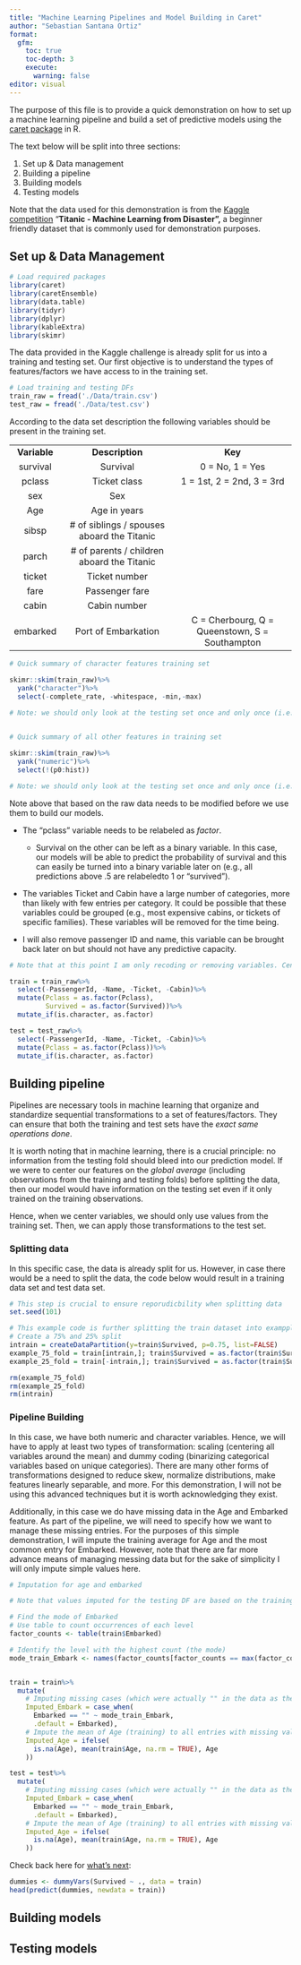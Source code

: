 ```yaml
---
title: "Machine Learning Pipelines and Model Building in Caret"
author: "Sebastian Santana Ortiz"
format:
  gfm:
    toc: true
    toc-depth: 3
    execute:
      warning: false
editor: visual
---
```


The purpose of this file is to provide a quick demonstration on how to set up a machine learning pipeline and build a set of predictive models using the [caret package](https://topepo.github.io/caret/index.html) in R.

The text below will be split into three sections:

1.  Set up & Data management
2.  Building a pipeline
3.  Building models
4.  Testing models

Note that the data used for this demonstration is from the [Kaggle competition](https://www.kaggle.com/competitions/titanic/overview) "**Titanic - Machine Learning from Disaster",** a beginner friendly dataset that is commonly used for demonstration purposes.

## Set up & Data Management

```r

# Load required packages
library(caret)
library(caretEnsemble)
library(data.table)
library(tidyr)
library(dplyr)
library(kableExtra)
library(skimr)
```

The data provided in the Kaggle challenge is already split for us into a training and testing set. Our first objective is to understand the types of features/factors we have access to in the training set.

```r

# Load training and testing DFs
train_raw = fread('./Data/train.csv')
test_raw = fread('./Data/test.csv')
```

According to the data set description the following variables should be present in the training set.

|              |                                             |                                                |
|:------------:|:-------------------------------------------:|:----------------------------------------------:|
| **Variable** |               **Description**               |                    **Key**                     |
|   survival   |                  Survival                   |                0 = No, 1 = Yes                 |
|    pclass    |                Ticket class                 |           1 = 1st, 2 = 2nd, 3 = 3rd            |
|     sex      |                     Sex                     |                                                |
|     Age      |                Age in years                 |                                                |
|    sibsp     | \# of siblings / spouses aboard the Titanic |                                                |
|    parch     | \# of parents / children aboard the Titanic |                                                |
|    ticket    |                Ticket number                |                                                |
|     fare     |               Passenger fare                |                                                |
|    cabin     |                Cabin number                 |                                                |
|   embarked   |             Port of Embarkation             | C = Cherbourg, Q = Queenstown, S = Southampton |

```r

# Quick summary of character features training set

skimr::skim(train_raw)%>%
  yank("character")%>%
  select(-complete_rate, -whitespace, -min,-max)

# Note: we should only look at the testing set once and only once (i.e., when we test the final model)
        
```

```r

# Quick summary of all other features in training set

skimr::skim(train_raw)%>%
  yank("numeric")%>%
  select(!(p0:hist))

# Note: we should only look at the testing set once and only once (i.e., when we test the final model)

```

Note above that based on the raw data needs to be modified before we use them to build our models.

-   The "pclass" variable needs to be relabeled as *factor*.

    -   Survival on the other can be left as a binary variable. In this case, our models will be able to predict the probability of survival and this can easily be turned into a binary variable later on (e.g., all predictions above .5 are relabeledto 1 or "survived").

-   The variables Ticket and Cabin have a large number of categories, more than likely with few entries per category. It could be possible that these variables could be grouped (e.g., most expensive cabins, or tickets of specific families). These variables will be removed for the time being.

-   I will also remove passenger ID and name, this variable can be brought back later on but should not have any predictive capacity.

```r

# Note that at this point I am only recoding or removing variables. Centering and imputation will take place later on.

train = train_raw%>%
  select(-PassengerId, -Name, -Ticket, -Cabin)%>%
  mutate(Pclass = as.factor(Pclass),
         Survived = as.factor(Survived))%>%
  mutate_if(is.character, as.factor)

test = test_raw%>%
  select(-PassengerId, -Name, -Ticket, -Cabin)%>%
  mutate(Pclass = as.factor(Pclass))%>%
  mutate_if(is.character, as.factor)
```

## Building pipeline

Pipelines are necessary tools in machine learning that organize and standardize sequential transformations to a set of features/factors. They can ensure that both the training and test sets have the *exact same operations done*.

It is worth noting that in machine learning, there is a crucial principle: no information from the testing fold should bleed into our prediction model. If we were to center our features on the *global average* (including observations from the training and testing folds) before splitting the data, then our model would have information on the testing set even if it only trained on the training observations.

Hence, when we center variables, we should only use values from the training set. Then, we can apply those transformations to the test set.

### Splitting data

In this specific case, the data is already split for us. However, in case there would be a need to split the data, the code below would result in a training data set and test data set.

```r

# This step is crucial to ensure reporudicbility when splitting data
set.seed(101) 

# This example code is further splitting the train dataset into exampple folds
# Create a 75% and 25% split
intrain = createDataPartition(y=train$Survived, p=0.75, list=FALSE)
example_75_fold = train[intrain,]; train$Survived = as.factor(train$Survived)
example_25_fold = train[-intrain,]; train$Survived = as.factor(train$Survived)


```

```r

rm(example_75_fold)
rm(example_25_fold)
rm(intrain)
```

### Pipeline Building

In this case, we have both numeric and character variables. Hence, we will have to apply at least two types of transformation: scaling (centering all variables around the mean) and dummy coding (binarizing categorical variables based on unique categories). There are many other forms of transformations designed to reduce skew, normalize distributions, make features linearly separable, and more. For this demonstration, I will not be using this advanced techniques but it is worth acknowledging they exist.

Additionally, in this case we do have missing data in the Age and Embarked feature. As part of the pipeline, we will need to specify how we want to manage these missing entries. For the purposes of this simple demonstration, I will impute the training average for Age and the most common entry for Embarked. However, note that there are far more advance means of managing messing data but for the sake of simplicity I will only impute simple values here.

```r
# Imputation for age and embarked

# Note that values imputed for the testing DF are based on the training DF (to avoid data leakage between testing and training sets)

# Find the mode of Embarked
# Use table to count occurrences of each level
factor_counts <- table(train$Embarked)

# Identify the level with the highest count (the mode)
mode_train_Embark <- names(factor_counts[factor_counts == max(factor_counts)])


train = train%>%
  mutate(
    # Imputing missing cases (which were actually "" in the data as the mode)
    Imputed_Embark = case_when(
      Embarked == "" ~ mode_train_Embark,
      .default = Embarked),
    # Impute the mean of Age (training) to all entries with missing values
    Imputed_Age = ifelse(
      is.na(Age), mean(train$Age, na.rm = TRUE), Age
    ))

test = test%>%
  mutate(
    # Imputing missing cases (which were actually "" in the data as the mode)
    Imputed_Embark = case_when(
      Embarked == "" ~ mode_train_Embark,
      .default = Embarked),
    # Impute the mean of Age (training) to all entries with missing values
    Imputed_Age = ifelse(
      is.na(Age), mean(train$Age, na.rm = TRUE), Age
    ))
```

Check back here for [what's next](https://topepo.github.io/caret/pre-processing.html):

```r

dummies <- dummyVars(Survived ~ ., data = train)
head(predict(dummies, newdata = train))

```

## Building models

## Testing models
